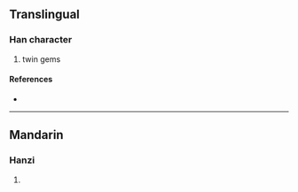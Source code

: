 {{character info/new}}
==Translingual==

===Han character===
{{Han char|rn=96|rad=玉|as=10|sn=14|four=|canj=GGHNE|ids=⿰⿳士冖⿱一王殳}}

# twin gems

====References====
* {{Han ref|kx=0740.060|dkj=21171|dj=1150.030|hdz=32163.020|uh=7474|ud=29812}}

----

==Mandarin==

===Hanzi===
{{cmn-hanzi|pin=[[jìn]] ([[jin4]]), [[jué]] ([[jue2]])|wg=chin<sup>4</sup>, chüeh<sup>2</sup>}}

# {{defn|lang=cmn|sort=玉10}}